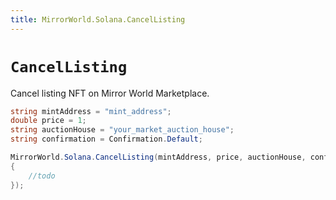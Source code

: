```yaml
---
title: MirrorWorld.Solana.CancelListing
---
```


# `CancelListing`

Cancel listing NFT on Mirror World Marketplace.

```csharp
string mintAddress = "mint_address";
double price = 1;
string auctionHouse = "your_market_auction_house";
string confirmation = Confirmation.Default;

MirrorWorld.Solana.CancelListing(mintAddress, price, auctionHouse, confirmation, null, (res) =>
{
    //todo
});
```